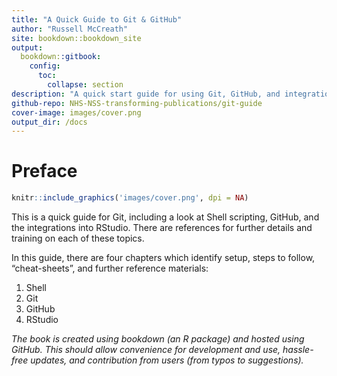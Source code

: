 ```yaml
---
title: "A Quick Guide to Git & GitHub"
author: "Russell McCreath"
site: bookdown::bookdown_site
output: 
  bookdown::gitbook:
    config:
      toc:
        collapse: section
description: "A quick start guide for using Git, GitHub, and integrations with RStudio"
github-repo: NHS-NSS-transforming-publications/git-guide
cover-image: images/cover.png
output_dir: /docs
---
```


# Preface {-}

```r
knitr::include_graphics('images/cover.png', dpi = NA)
```

This is a quick guide for Git, including a look at Shell scripting, GitHub, and the integrations into RStudio. There are references for further details and training on each of these topics.

In this guide, there are four chapters which identify setup, steps to follow, "cheat-sheets", and further reference materials:

1. Shell
2. Git
3. GitHub
4. RStudio

*The book is created using bookdown (an R package) and hosted using GitHub. This should allow convenience for development and use, hassle-free updates, and contribution from users (from typos to suggestions).*